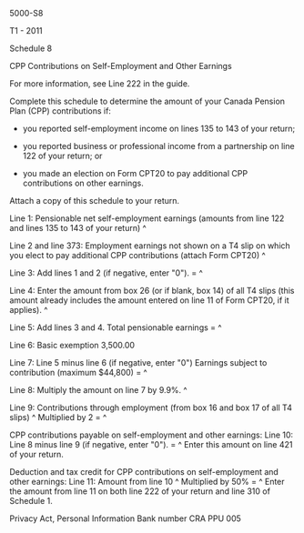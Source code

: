 ﻿5000-S8 
 
T1 - 2011 
 
Schedule 8 
 
CPP Contributions on Self-Employment and Other Earnings 
 
For more information, see Line 222 in the guide. 
 
Complete this schedule to determine the amount of your Canada Pension Plan 
(CPP) contributions if: 
 
- you reported self-employment income on lines 135 to 143 of your return; 
 
- you reported business or professional income from a partnership on line 122 
of your return; or 
 
- you made an election on Form CPT20 to pay additional CPP contributions on 
other earnings. 
 
Attach a copy of this schedule to your return. 
 
Line 1: Pensionable net self-employment earnings (amounts from line 122 and 
lines 135 to 143 of your return) ^
 
Line 2 and line 373: Employment earnings not shown on a T4 slip on which you 
elect to pay additional CPP contributions (attach Form CPT20) ^
 
Line 3: Add lines 1 and 2 (if negative, enter "0"). = ^
 
Line 4: Enter the amount from box 26 (or if blank, box 14) of all T4 slips 
(this amount already includes the amount entered on line 11 of Form CPT20, if 
it applies). ^
 
Line 5: Add lines 3 and 4. Total pensionable earnings = ^
 
Line 6: Basic exemption 3,500.00 
 
Line 7: Line 5 minus line 6 (if negative, enter "0") Earnings subject to 
contribution (maximum $44,800) = ^
 
Line 8: Multiply the amount on line 7 by 9.9%. ^
 
Line 9: Contributions through employment (from box 16 and box 17 of all T4 
slips) ^
Multiplied by 2 = ^
 
CPP contributions payable on self-employment and other earnings: 
Line 10: Line 8 minus line 9 (if negative, enter "0"). = ^
Enter this amount on line 421 of your return. 
 
Deduction and tax credit for CPP contributions on self-employment and other 
earnings: 
Line 11: Amount from line 10 ^
Multiplied by 50% = ^
Enter the amount from line 11 on both line 222 of your return and line 310 of 
Schedule 1. 
 
Privacy Act, Personal Information Bank number CRA PPU 005
